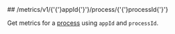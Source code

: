 
<MethodPill method="get" />
## /metrics/v1/{'{'}appId{'}'}/process/{'{'}processId{'}'}

Get metrics for a [process](https://hathora.dev/docs/concepts/hathora-entities#process) using `appId` and `processId`.
